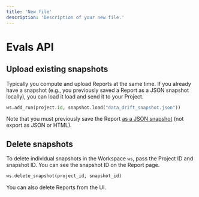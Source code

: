 ```yaml
---
title: 'New file'
description: 'Description of your new file.'
---
```


# Evals API

## Upload existing snapshots

Typically you compute and upload Reports at the same time. If you already have a snapshot (e.g., you previously saved a Report as a JSON snapshot locally), you can load it load and send it to your Project.&#x20;

```python
ws.add_run(project.id, snapshot.load("data_drift_snapshot.json"))
```

Note that you must previously save the Report [as a JSON snapshot](/docs/library/output_formats) (not export as JSON or HTML).

## Delete snapshots

To delete individual snapshots in the Workspace `ws`, pass the Project ID and snapshot ID. You can see the snapshot ID on the Report page.&#x20;

```python
ws.delete_snapshot(project_id, snapshot_id)
```

You can also delete Reports from the UI.